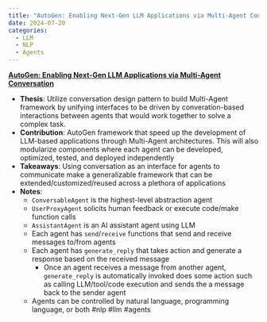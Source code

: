 ```yaml
---
title: "AutoGen: Enabling Next-Gen LLM Applications via Multi-Agent Conversation"
date: 2024-07-20
categories:
  - LLM
  - NLP
  - Agents
---
```

**[AutoGen: Enabling Next-Gen LLM Applications via Multi-Agent Conversation](https://arxiv.org/abs/2210.03629v3)**

- **Thesis**: Utilize conversation design pattern to build Multi-Agent
framework by unifying interfaces to be driven by converation-based interactions
between agents that would work together to solve a complex task.
- **Contribution**: AutoGen framework that speed up the development of
LLM-based applications through Multi-Agent architectures. This will also
modularize components where each agent can be developed, optimized, tested,
and deployed independently
- **Takeaways**: Using conversation as an interface for agents to communicate
make a generalizable framework that can be extended/customized/reused across a
plethora of applications
- **Notes**:
    - `ConversableAgent` is the highest-level abstraction agent
    - `UserProxyAgent` solicits human feedback or execute code/make function
    calls
    - `AssistantAgent` is an AI assistant agent using LLM
    - Each agent has `send`/`receive` functions that send and receive messages
      to/from agents
    - Each agent has `generate_reply` that takes action and generate a response
      based on the received message
        - Once an agent receives a message from another agent, `generate_reply`
          is automatically invoked does some action such as calling
        LLM/tool/code execution and sends the a message back to the sender
        agent
    - Agents can be controlled by natural language, programming language, or
    both
#nlp #llm #agents
